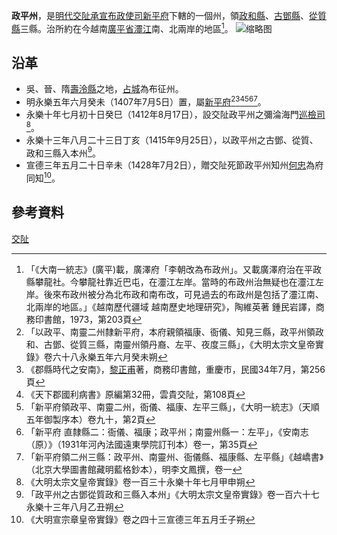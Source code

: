 '''政平州'''，是[[明代|明代]][[交阯承宣布政使司|交阯承宣布政使司]][[新平府|新平府]]下轄的一個州，領[[政和縣_(交阯)|政和縣]]、[[古鄧縣|古鄧縣]]、[[從質縣|從質縣]]三縣。治所約在今越南[[廣平省|廣平省]][[𤅷江|𤅷江]]南、北兩岸的地區<ref>「《大南一統志》(廣平)載，廣澤府「李朝改為布政州」。又載廣澤府治在平政縣攀龍社。今攀龍社靠近巴屯，在𤅷江左岸。當時的布政州治無疑也在𤅷江左岸。後來布政州被分為北布政和南布改，可見過去的布政州是包括了𤅷江南、北兩岸的地區。」《越南歷代疆域 越南歷史地理研究》，陶維英著 鍾民岩譯，商務印書館，1973，第203頁</ref>。
[[File:新平府.jpg|缩略图]]

== 沿革 ==
* 吳、晉、隋[[壽泠縣|壽泠縣]]之地，[[占城|占城]]為布征州。
* 明永樂五年六月癸未（1407年7月5日）置，屬[[新平府|新平府]]<ref>「以政平、南靈二州隸新平府，本府親領福康、衙儀、知見三縣，政平州領政和、古鄧、從質三縣，南靈州領丹裔、左平、夜度三縣」，《大明太宗文皇帝實錄》卷六十八永樂五年六月癸未朔</ref><ref>《郡縣時代之安南》，[[黎正甫|黎正甫]]著，商務印書館，重慶市，民國34年7月，第256頁</ref><ref>《天下郡國利病書》原編第32冊，雲貴交阯，第108頁</ref><ref>「新平府領政平、南靈二州，衙儀、福康、左平三縣」，《大明一統志》（天順五年御製序本）卷九十，第2頁</ref><ref>「新平府 直隸縣二：衙儀、福康；政平州；南靈州縣一：左平」，《安南志（原）》（1931年河內法國遠東學院訂刊本）卷一，第35頁</ref><ref>「新平府領二州三縣：政平州、南靈州、衙儀縣、福康縣、左平縣」《越嶠書》（北京大學圖書館藏明藍格鈔本），明李文鳳撰，卷一</ref>。
* 永樂十年七月初十日癸巳（1412年8月17日），設交阯政平州之彌淪海門[[巡檢司|巡檢司]]<ref>《大明太宗文皇帝實錄》卷一百三十永樂十年七月甲申朔</ref>。
* 永樂十三年八月二十三日丁亥（1415年9月25日），以政平州之古鄧、從質、政和三縣入本州<ref>「政平州之古鄧從質政和三縣入本州」《大明太宗文皇帝實錄》卷一百六十七永樂十三年八月乙丑朔</ref>。
* 宣德三年五月二十日辛未（1428年7月2日），贈交阯死節政平州知州[[何忠|何忠]]為府同知<ref>《大明宣宗章皇帝實錄》卷之四十三宣德三年五月壬子朔</ref>。
== 參考資料 ==
{{reflist}}
{{交阯承宣布政使司行政區劃}}
[[Category:明朝的州|交阯]]